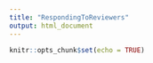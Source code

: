 ```yaml
---
title: "RespondingToReviewers"
output: html_document
---
```


```r
knitr::opts_chunk$set(echo = TRUE)






```


